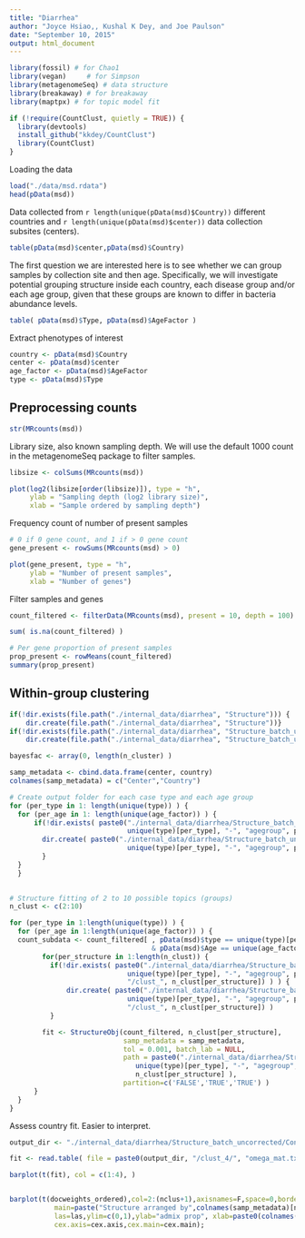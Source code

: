 ```yaml
---
title: "Diarrhea"
author: "Joyce Hsiao,, Kushal K Dey, and Joe Paulson"
date: "September 10, 2015"
output: html_document
---
```


```r
library(fossil) # for Chao1
library(vegan)     # for Simpson
library(metagenomeSeq) # data structure
library(breakaway) # for breakaway
library(maptpx) # for topic model fit

if (!require(CountClust, quietly = TRUE)) {
  library(devtools)
  install_github("kkdey/CountClust")
  library(CountClust)
}
```


Loading the data 

```r
load("./data/msd.rdata")
head(pData(msd))
```

Data collected from `r length(unique(pData(msd)$Country))` different countries and
`r length(unique(pData(msd)$center))` data collection subsites (centers).

```r
table(pData(msd)$center,pData(msd)$Country)
```

The first question we are interested here is to see whether we can group samples by collection site and then age. Specifically, we will investigate potential grouping
structure inside each country, each disease group and/or each age group, given that these groups
are known to differ in bacteria abundance levels.


```r
table( pData(msd)$Type, pData(msd)$AgeFactor )
```

Extract phenotypes of interest

```r
country <- pData(msd)$Country
center <- pData(msd)$center
age_factor <- pData(msd)$AgeFactor  
type <- pData(msd)$Type
```


## Preprocessing counts

```r
str(MRcounts(msd))
```

Library size, also known sampling depth. We will use the default 1000 count in the metagenomeSeq package to filter samples.

```r
libsize <- colSums(MRcounts(msd))

plot(log2(libsize[order(libsize)]), type = "h",
     ylab = "Sampling depth (log2 library size)",
     xlab = "Sample ordered by sampling depth")
```


Frequency count of number of present samples

```r
# 0 if 0 gene count, and 1 if > 0 gene count
gene_present <- rowSums(MRcounts(msd) > 0)

plot(gene_present, type = "h",
     ylab = "Number of present samples",
     xlab = "Number of genes")
```


Filter samples and genes

```r
count_filtered <- filterData(MRcounts(msd), present = 10, depth = 100)

sum( is.na(count_filtered) )

# Per gene proportion of present samples
prop_present <- rowMeans(count_filtered)
summary(prop_present)
```



## Within-group clustering 

```r
if(!dir.exists(file.path("./internal_data/diarrhea", "Structure"))) {
    dir.create(file.path("./internal_data/diarrhea", "Structure"))}
if(!dir.exists(file.path("./internal_data/diarrhea", "Structure_batch_uncorrected"))) {
    dir.create(file.path("./internal_data/diarrhea", "Structure_batch_uncorrected"))}

bayesfac <- array(0, length(n_cluster) )

samp_metadata <- cbind.data.frame(center, country)
colnames(samp_metadata) = c("Center","Country")

# Create output folder for each case type and each age group
for (per_type in 1: length(unique(type)) ) {
  for (per_age in 1: length(unique(age_factor)) ) {
      if(!dir.exists( paste0("./internal_data/diarrhea/Structure_batch_uncorrected/",
                             unique(type)[per_type], "-", "agegroup", per_age) ) ) {
        dir.create( paste0("./internal_data/diarrhea/Structure_batch_uncorrected/",
                             unique(type)[per_type], "-", "agegroup", per_age) )
        }
  }
  }
        

# Structure fitting of 2 to 10 possible topics (groups)
n_clust <- c(2:10)

for (per_type in 1:length(unique(type)) ) {
  for (per_age in 1:length(unique(age_factor)) ) {
  count_subdata <- count_filtered[ , pData(msd)$type == unique(type)[per_type]
                                   & pData(msd)$Age == unique(age_factor)[per_age] ]
        for(per_structure in 1:length(n_clust)) {
          if(!dir.exists( paste0("./internal_data/diarrhea/Structure_batch_uncorrected/",
                             unique(type)[per_type], "-", "agegroup", per_age,
                             "/clust_", n_clust[per_structure]) ) ) {
              dir.create( paste0("./internal_data/diarrhea/Structure_batch_uncorrected/",
                             unique(type)[per_type], "-", "agegroup", per_age,
                             "/clust_", n_clust[per_structure]) )
          }

        fit <- StructureObj(count_filtered, n_clust[per_structure],
                            samp_metadata = samp_metadata, 
                            tol = 0.001, batch_lab = NULL,
                            path = paste0("./internal_data/diarrhea/Structure_batch_uncorrected/",
                               unique(type)[per_type], "-", "agegroup", per_age, "/clust_",
                               n_clust[per_structure] ),
                            partition=c('FALSE','TRUE','TRUE') )
      }
  }
}
```



Assess country fit. Easier to interpret.


```r
output_dir <- "./internal_data/diarrhea/Structure_batch_uncorrected/Control-agegroup5"

fit <- read.table( file = paste0(output_dir, "/clust_4/", "omega_mat.txt"))

barplot(t(fit), col = c(1:4), )


barplot(t(docweights_ordered),col=2:(nclus+1),axisnames=F,space=0,border=NA,
           main=paste("Structure arranged by",colnames(samp_metadata)[num],": topics=",nclus),
           las=las,ylim=c(0,1),ylab="admix prop", xlab=paste0(colnames(samp_metadata)[num]),
           cex.axis=cex.axis,cex.main=cex.main);


```

